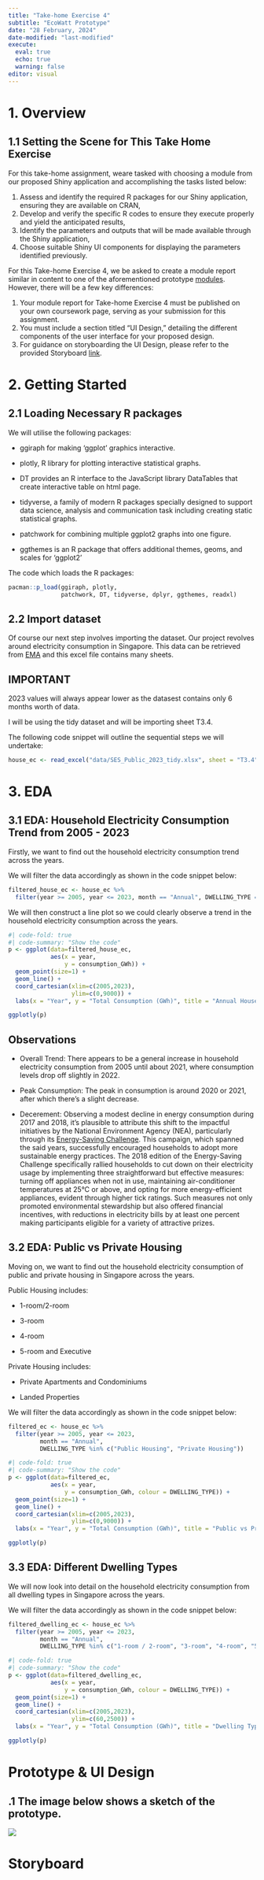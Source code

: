 ```yaml
---
title: "Take-home Exercise 4"
subtitle: "EcoWatt Prototype"
date: "28 February, 2024"
date-modified: "last-modified"
execute: 
  eval: true
  echo: true
  warning: false
editor: visual
---
```


# 1. Overview

## 1.1 Setting the Scene for This Take Home Exercise

For this take-home assignment, weare tasked with choosing a module from our proposed Shiny application and accomplishing the tasks listed below:

1.  Assess and identify the required R packages for our Shiny application, ensuring they are available on CRAN,
2.  Develop and verify the specific R codes to ensure they execute properly and yield the anticipated results,
3.  Identify the parameters and outputs that will be made available through the Shiny application,
4.  Choose suitable Shiny UI components for displaying the parameters identified previously.

For this Take-home Exercise 4, we be asked to create a module report similar in content to one of the aforementioned prototype [modules](https://habaritanzania.netlify.app/). However, there will be a few key differences:

1.  Your module report for Take-home Exercise 4 must be published on your own coursework page, serving as your submission for this assignment.
2.  You must include a section titled "UI Design," detailing the different components of the user interface for your proposed design.
3.  For guidance on storyboarding the UI Design, please refer to the provided Storyboard [link](https://giniceseah.netlify.app/posts/2021-07-31-storyboard/).

# 2. Getting Started

## 2.1 Loading Necessary R packages

We will utilise the following packages:

-   ggiraph for making 'ggplot' graphics interactive.

-   plotly, R library for plotting interactive statistical graphs.

-   DT provides an R interface to the JavaScript library DataTables that create interactive table on html page.

-   tidyverse, a family of modern R packages specially designed to support data science, analysis and communication task including creating static statistical graphs.

-   patchwork for combining multiple ggplot2 graphs into one figure.

-   ggthemes is an R package that offers additional themes, geoms, and scales for 'ggplot2'

The code which loads the R packages:

```r
pacman::p_load(ggiraph, plotly, 
               patchwork, DT, tidyverse, dplyr, ggthemes, readxl) 
```

## 2.2 Import dataset

Of course our next step involves importing the dataset. Our project revolves around electricity consumption in Singapore. This data can be retrieved from [EMA](https://www.ema.gov.sg/resources/singapore-energy-statistics/chapter3) and this excel file contains many sheets.

:::callout-important
# IMPORTANT
2023 values will always appear lower as the datasest contains only 6 months worth of data.
:::

I will be using the tidy dataset and will be importing sheet T3.4.

The following code snippet will outline the sequential steps we will undertake:

```r
house_ec <- read_excel("data/SES_Public_2023_tidy.xlsx", sheet = "T3.4")
```

# 3. EDA

## 3.1 EDA: Household Electricity Consumption Trend from 2005 - 2023

Firstly, we want to find out the household electricity consumption trend across the years.

We will filter the data accordingly as shown in the code snippet below:

```r
filtered_house_ec <- house_ec %>%
  filter(year >= 2005, year <= 2023, month == "Annual", DWELLING_TYPE == "Overall")
```

We will then construct a line plot so we could clearly observe a trend in the household electricity consumption across the years.

```r
#| code-fold: true
#| code-summary: "Show the code"
p <- ggplot(data=filtered_house_ec, 
            aes(x = year,
                y = consumption_GWh)) +
  geom_point(size=1) +
  geom_line() +
  coord_cartesian(xlim=c(2005,2023),
                  ylim=c(0,9000)) +
  labs(x = "Year", y = "Total Consumption (GWh)", title = "Annual Household Electiricty Consumption from 2005 to 2023")

ggplotly(p)
```

:::callout-note
# Observations

-   Overall Trend: There appears to be a general increase in household electricity consumption from 2005 until about 2021, where consumption levels drop off slightly in 2022.

-   Peak Consumption: The peak in consumption is around 2020 or 2021, after which there's a slight decrease.

-   Decerement: Observing a modest decline in energy consumption during 2017 and 2018, it's plausible to attribute this shift to the impactful initiatives by the National Environment Agency (NEA), particularly through its [Energy-Saving Challenge](https://www.nea.gov.sg/media/news/news/index/four-in-five-households-motivated-to-save-energy-if-they-can-save-money-nea-study). This campaign, which spanned the said years, successfully encouraged households to adopt more sustainable energy practices. The 2018 edition of the Energy-Saving Challenge specifically rallied households to cut down on their electricity usage by implementing three straightforward but effective measures: turning off appliances when not in use, maintaining air-conditioner temperatures at 25°C or above, and opting for more energy-efficient appliances, evident through higher tick ratings. Such measures not only promoted environmental stewardship but also offered financial incentives, with reductions in electricity bills by at least one percent making participants eligible for a variety of attractive prizes.  
:::
## 3.2 EDA: Public vs Private Housing

Moving on, we want to find out the household electricity consumption of public and private housing in Singapore across the years.

Public Housing includes:

-   1-room/2-room

-   3-room

-   4-room

-   5-room and Executive

Private Housing includes:

-   Private Apartments and Condominiums

-   Landed Properties

We will filter the data accordingly as shown in the code snippet below:
```r
filtered_ec <- house_ec %>%
  filter(year >= 2005, year <= 2023, 
         month == "Annual", 
         DWELLING_TYPE %in% c("Public Housing", "Private Housing"))
```

```r
#| code-fold: true
#| code-summary: "Show the code"
p <- ggplot(data=filtered_ec, 
            aes(x = year,
                y = consumption_GWh, colour = DWELLING_TYPE)) +
  geom_point(size=1) +
  geom_line() +
  coord_cartesian(xlim=c(2005,2023),
                  ylim=c(0,9000)) +
  labs(x = "Year", y = "Total Consumption (GWh)", title = "Public vs Private Housing: Annual Household Electiricty Consumption from 2005 to 2023")

ggplotly(p)
```

## 3.3 EDA: Different Dwelling Types
We will now look into detail on the household electricity consumption from all dwelling types in Singapore across the years.

We will filter the data accordingly as shown in the code snippet below:
```r
filtered_dwelling_ec <- house_ec %>%
  filter(year >= 2005, year <= 2023, 
         month == "Annual", 
         DWELLING_TYPE %in% c("1-room / 2-room", "3-room", "4-room", "5-room and Executive", "Private Apartments and Condominiums", "Landed Properties"))
```

```r
#| code-fold: true
#| code-summary: "Show the code"
p <- ggplot(data=filtered_dwelling_ec, 
            aes(x = year,
                y = consumption_GWh, colour = DWELLING_TYPE)) +
  geom_point(size=1) +
  geom_line() +
  coord_cartesian(xlim=c(2005,2023),
                  ylim=c(60,2500)) +
  labs(x = "Year", y = "Total Consumption (GWh)", title = "Dwelling Types: Annual Household Electiricty Consumption from 2005 to 2023")

ggplotly(p)
```

# Prototype & UI Design

## .1 The image below shows a sketch of the prototype.

![](images/storyboard2.png)

# Storyboard
